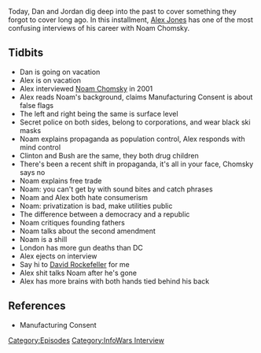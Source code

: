 {{DEFAULTSORT:
    #_EPISODE_0559:Noam Man's Land
}}{{Episode
    | title           = Noam Man's Land
    | caption         = Listen to this episode on [https://knowledgefight.libsyn.com/559-noam-mans-land Libsyn] [https://open.spotify.com/episode/5BVeGvxKyS0ScxvppAj5he Spotify], Read the [[Transcript/559: Noam Man's Land|Unofficial Transcript]], View discussion on [https://reddit.com/nhk22r Reddit]
    | episodeNumber   = 559
    | length          = 01:22:33
    | airDate         = May 21, 2021
    | episodeType     = [[:Category:InfoWars Interview|InfoWars Interview]]
    | appearance      = [[Noam Chomsky]]
    | previousEpisode = [[558: May 8-9, 2003]]
    | nextEpisode     = [[560: May 12-13, 2003]]
}}

{{Stub}}

Today, Dan and Jordan dig deep into the past to cover something they forgot to cover long ago.  In this installment, [[Alex Jones]] has one of the most confusing interviews of his career with Noam Chomsky.

==Tidbits==

*Dan is going on vacation
*Alex is on vacation
*Alex interviewed [[Noam Chomsky]] in 2001
*Alex reads Noam's background, claims Manufacturing Consent is about false flags
*The left and right being the same is surface level
*Secret police on both sides, belong to corporations, and wear black ski masks
*Noam explains propaganda as population control, Alex responds with mind control
*Clinton and Bush are the same, they both drug children
*There's been a recent shift in propaganda, it's all in your face, Chomsky says no
*Noam explains free trade
*Noam: you can't get by with sound bites and catch phrases
*Noam and Alex both hate consumerism
*Noam: privatization is bad, make utilities public
*The difference between a democracy and a republic
*Noam critiques founding fathers
*Noam talks about the second amendment
*Noam is a shill
*London has more gun deaths than DC
*Alex ejects on interview
*Say hi to [[David Rockefeller]] for me
*Alex shit talks Noam after he's gone
*Alex has more brains with both hands tied behind his back

==References==

*Manufacturing Consent

[[Category:Episodes]]
[[Category:InfoWars Interview]]

